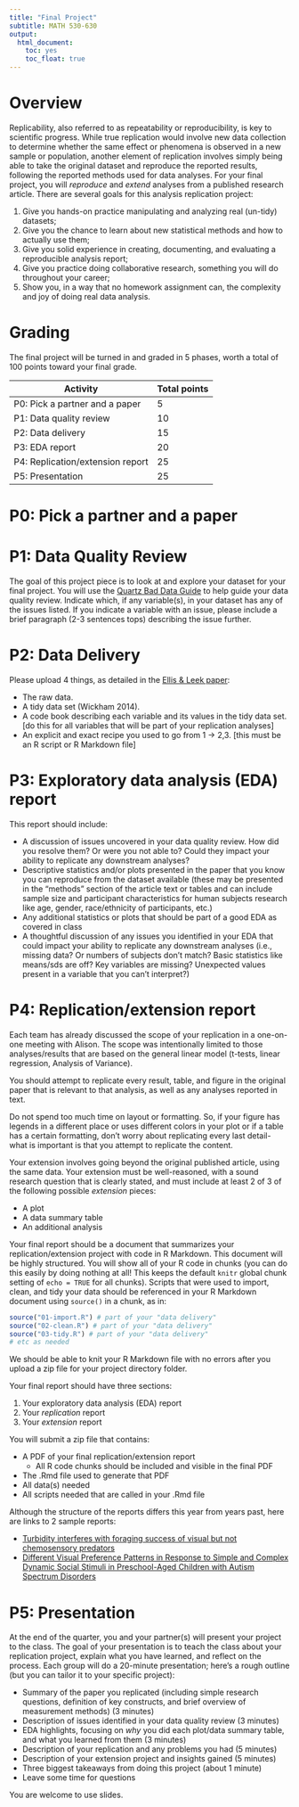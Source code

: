 ```yaml
---
title: "Final Project"
subtitle: MATH 530-630
output:
  html_document:
    toc: yes
    toc_float: true
---
```



# Overview

Replicability, also referred to as repeatability or reproducibility, is key to scientific progress. While true replication would involve new data collection to determine whether the same effect or phenomena is observed in a new sample or population, another element of replication involves simply being able to take the original dataset and reproduce the reported results, following the reported methods used for data analyses. For your final project, you will *reproduce* and *extend* analyses from a published research article. There are several goals for this analysis replication project:

1) Give you hands-on practice manipulating and analyzing real (un-tidy) datasets;
2) Give you the chance to learn about new statistical methods and how to actually use them; 
3) Give you solid experience in creating, documenting, and evaluating a reproducible analysis report; 
4) Give you practice doing collaborative research, something you will do throughout your career; 
5) Show you, in a way that no homework assignment can, the complexity and joy of doing real data analysis. 

# Grading

The final project will be turned in and graded in 5 phases, worth a total of 100 points toward your final grade.

|Activity| Total points |
|--------| ------------|
| P0: Pick a partner and a paper | 5 |
| P1: Data quality review | 10 |
| P2: Data delivery | 15 |
| P3: EDA report | 20 |
| P4: Replication/extension report | 25 |
| P5: Presentation | 25 |

# P0: Pick a partner and a paper

# P1: Data Quality Review

The goal of this project piece is to look at and explore your dataset for your final project. You will use the [Quartz Bad Data Guide](https://github.com/Quartz/bad-data-guide/) to help guide your data quality review. Indicate which, if any variable(s), in your dataset has any of the issues listed. If you indicate a variable with an issue, please include a brief paragraph (2-3 sentences tops) describing the issue further. 

# P2: Data Delivery

Please upload 4 things, as detailed in the [Ellis & Leek paper](https://peerj.com/preprints/3139.pdf):

* The raw data.
* A tidy data set (Wickham 2014).
* A code book describing each variable and its values in the tidy data set. [do this for all variables that will be part of your replication analyses]
* An explicit and exact recipe you used to go from 1 -> 2,3. [this must be an R script or R Markdown file]

# P3: Exploratory data analysis (EDA) report

This report should include:

* A discussion of issues uncovered in your data quality review. How did you resolve them? Or were you not able to? Could they impact your ability to replicate any downstream analyses? 
* Descriptive statistics and/or plots presented in the paper that you know you can reproduce from the dataset available (these may be presented in the "methods" section of the article text or tables and can include sample size and participant characteristics for human subjects research like age, gender, race/ethnicity of participants, etc.) 
* Any additional statistics or plots that should be part of a good EDA as covered in class
* A thoughtful discussion of any issues you identified in your EDA that could impact your ability to replicate any downstream analyses (i.e., missing data? Or numbers of subjects don't match? Basic statistics like means/sds are off? Key variables are missing? Unexpected values present in a variable that you can't interpret?)


# P4: Replication/extension report

Each team has already discussed the scope of your replication in a one-on-one meeting with Alison. The scope was intentionally limited to those analyses/results that are based on the general linear model (t-tests, linear regression, Analysis of Variance). 

You should attempt to replicate every result, table, and figure in the original paper that is relevant to that analysis, as well as any analyses reported in text.  

Do not spend too much time on layout or formatting. So, if your figure has legends in a different place or uses different colors in your plot or if a table has a certain formatting, don't worry about replicating every last detail- what is important is that you attempt to replicate the content.

Your extension involves going beyond the original published article, using the same data. Your extension must be well-reasoned, with a sound research question that is clearly stated, and must include at least 2 of 3 of the following possible *extension* pieces:

* A plot 
* A data summary table
* An additional analysis 

Your final report should be a document that summarizes your replication/extension project with code in R Markdown. This document will be highly structured. You will show all of your R code in chunks (you can do this easily by doing nothing at all! This keeps the default `knitr` global chunk setting of `echo = TRUE` for all chunks). Scripts that were used to import, clean, and tidy your data should be referenced in your R Markdown document using `source()` in a chunk, as in:

```r
source("01-import.R") # part of your "data delivery"
source("02-clean.R") # part of your "data delivery"
source("03-tidy.R") # part of your "data delivery"
# etc as needed
```

We should be able to knit your R Markdown file with no errors after you upload a zip file for your project directory folder.

Your final report should have three sections:

1. Your exploratory data analysis (EDA) report
1. Your *replication* report
1. Your *extension* report

You will submit a zip file that contains:

* A PDF of your final replication/extension report
    - All R code chunks should be included and visible in the final PDF
* The .Rmd file used to generate that PDF
* All data(s) needed
* All scripts needed that are called in your .Rmd file

Although the structure of the reports differs this year from years past, here are links to 2 sample reports:

* [Turbidity interferes with foraging success of visual but not chemosensory predators](final-examples/example1.pdf)
* [Different Visual Preference Patterns in Response to Simple and Complex Dynamic Social Stimuli in Preschool-Aged Children with Autism Spectrum Disorders](final-examples/example2.pdf)




# P5: Presentation

At the end of the quarter, you and your partner(s) will present your project to the class. The goal of your presentation is to teach the class about your replication project, explain what you have learned, and reflect on the process. Each group will do a 20-minute presentation; here's a rough outline (but you can tailor it to your specific project):

* Summary of the paper you replicated (including simple research questions, definition of key constructs, and brief overview of measurement methods) (3 minutes)
* Description of issues identified in your data quality review (3 minutes)
* EDA highlights, focusing on *why* you did each plot/data summary table, and what you learned from them (3 minutes)
* Description of your replication and any problems you had (5 minutes)
* Description of your extension project and insights gained (5 minutes)
* Three biggest takeaways from doing this project (about 1 minute)
* Leave some time for questions

You are welcome to use slides.







